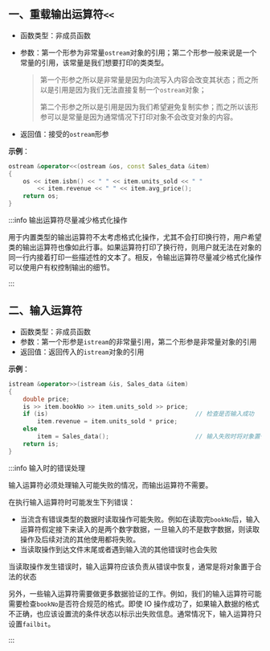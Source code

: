 ## 一、重载输出运算符`<<`

- 函数类型：非成员函数

- 参数：第一个形参为非常量`ostream`对象的引用；第二个形参一般来说是一个常量的引用，该常量是我们想要打印的类类型。

  > 第一个形参之所以是非常量是因为向流写入内容会改变其状态；而之所以是引用是因为我们无法直接复制一个`ostream`对象；
  >
  > 第二个形参之所以是引用是因为我们希望避免复制实参；而之所以该形参可以是常量是因为通常情况下打印对象不会改变对象的内容。

- 返回值：接受的`ostream`形参

**示例**：

```cpp
ostream &operator<<(ostream &os, const Sales_data &item)
{
    os << item.isbn() << " " << item.units_sold << " "
        << item.revenue << " " << item.avg_price();
    return os;
}
```

:::info 输出运算符尽量减少格式化操作

用于内置类型的输出运算符不太考虑格式化操作，尤其不会打印换行符，用户希望类的输出运算符也像如此行事。如果运算符打印了换行符，则用户就无法在对象的同一行内接着打印一些描述性的文本了。相反，令输出运算符尽量减少格式化操作可以使用户有权控制输出的细节。

:::



## 二、输入运算符

- 函数类型：非成员函数
- 参数：第一个形参是`istream`的非常量引用，第二个形参是非常量对象的引用
- 返回值：返回传入的`istream`对象的引用

**示例**：

```cpp
istream &operator>>(istream &is, Sales_data &item)
{
    double price;
    is >> item.bookNo >> item.units_sold >> price;
    if (is)											// 检查是否输入成功
        item.revenue = item.units_sold * price;
    else
        item = Sales_data();						// 输入失败时将对象置于默认状态
    return is;
}
```

:::info 输入时的错误处理

输入运算符必须处理输入可能失败的情况，而输出运算符不需要。

在执行输入运算符时可能发生下列错误：

- 当流含有错误类型的数据时读取操作可能失败。例如在读取完`bookNo`后，输入运算符假定接下来读入的是两个数字数据，一旦输入的不是数字数据，则读取操作及后续对流的其他使用都将失败。
- 当读取操作到达文件末尾或者遇到输入流的其他错误时也会失败

当读取操作发生错误时，输入运算符应该负责从错误中恢复，通常是将对象置于合法的状态

另外，一些输入运算符需要做更多数据验证的工作。例如，我们的输入运算符可能需要检查`bookNo`是否符合规范的格式。即使 IO 操作成功了，如果输入数据的格式不正确，也应该设置流的条件状态以标示出失败信息。通常情况下，输入运算符只设置`failbit`。

:::